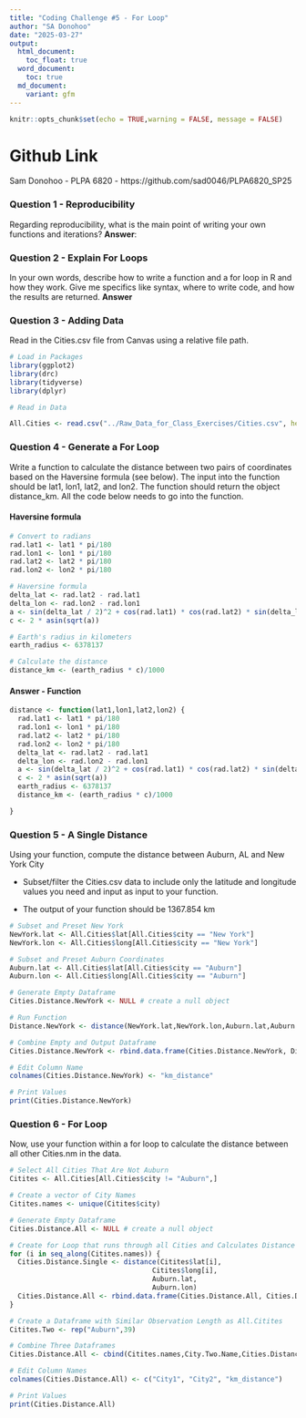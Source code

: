 ```yaml
---
title: "Coding Challenge #5 - For Loop"
author: "SA Donohoo"
date: "2025-03-27"
output:
  html_document:
    toc_float: true
  word_document:
    toc: true
  md_document:
    variant: gfm
---
```


```r
knitr::opts_chunk$set(echo = TRUE,warning = FALSE, message = FALSE)
```

# Github Link
Sam Donohoo - PLPA 6820 - https://github.com/sad0046/PLPA6820_SP25

### Question 1 - Reproducibility
Regarding reproducibility, what is the main point of writing your own functions and iterations?
**Answer**: 

### Question 2 - Explain For Loops
In your own words, describe how to write a function and a for loop in R and how they work. Give me specifics like syntax, where to write code, and how the results are returned.
**Answer**

### Question 3 - Adding Data
Read in the Cities.csv file from Canvas using a relative file path.
```r
# Load in Packages
library(ggplot2)
library(drc) 
library(tidyverse)
library(dplyr)

# Read in Data

All.Cities <- read.csv("../Raw_Data_for_Class_Exercises/Cities.csv", header = TRUE, na.strings = "NA")
```

### Question 4 - Generate a For Loop
Write a function to calculate the distance between two pairs of coordinates based on the Haversine formula (see below). The input into the function should be lat1, lon1, lat2, and lon2. The function should return the object distance_km. All the code below needs to go into the function.

#### Haversine formula
```r
# Convert to radians
rad.lat1 <- lat1 * pi/180
rad.lon1 <- lon1 * pi/180
rad.lat2 <- lat2 * pi/180
rad.lon2 <- lon2 * pi/180

# Haversine formula
delta_lat <- rad.lat2 - rad.lat1
delta_lon <- rad.lon2 - rad.lon1
a <- sin(delta_lat / 2)^2 + cos(rad.lat1) * cos(rad.lat2) * sin(delta_lon / 2)^2
c <- 2 * asin(sqrt(a)) 

# Earth's radius in kilometers
earth_radius <- 6378137

# Calculate the distance
distance_km <- (earth_radius * c)/1000

```

#### Answer - Function
```r
distance <- function(lat1,lon1,lat2,lon2) {
  rad.lat1 <- lat1 * pi/180
  rad.lon1 <- lon1 * pi/180
  rad.lat2 <- lat2 * pi/180
  rad.lon2 <- lon2 * pi/180
  delta_lat <- rad.lat2 - rad.lat1
  delta_lon <- rad.lon2 - rad.lon1
  a <- sin(delta_lat / 2)^2 + cos(rad.lat1) * cos(rad.lat2) * sin(delta_lon / 2)^2
  c <- 2 * asin(sqrt(a))
  earth_radius <- 6378137
  distance_km <- (earth_radius * c)/1000

}
```

### Question 5 - A Single Distance
Using your function, compute the distance between Auburn, AL and New York City 

- Subset/filter the Cities.csv data to include only the latitude and longitude values you need and input as input to your function. 

- The output of your function should be 1367.854 km

```r
# Subset and Preset New York
NewYork.lat <- All.Cities$lat[All.Cities$city == "New York"]
NewYork.lon <- All.Cities$long[All.Cities$city == "New York"]

# Subset and Preset Auburn Coordinates
Auburn.lat <- All.Cities$lat[All.Cities$city == "Auburn"]
Auburn.lon <- All.Cities$long[All.Cities$city == "Auburn"]

# Generate Empty Dataframe
Cities.Distance.NewYork <- NULL # create a null object

# Run Function
Distance.NewYork <- distance(NewYork.lat,NewYork.lon,Auburn.lat,Auburn.lon)

# Combine Empty and Output Dataframe
Cities.Distance.NewYork <- rbind.data.frame(Cities.Distance.NewYork, Distance.NewYork)

# Edit Column Name
colnames(Cities.Distance.NewYork) <- "km_distance"

# Print Values
print(Cities.Distance.NewYork)
```

### Question 6 - For Loop
Now, use your function within a for loop to calculate the distance between all other Cities.nm in the data. 

```r
# Select All Cities That Are Not Auburn
Citites <- All.Cities[All.Cities$city != "Auburn",]

# Create a vector of City Names
Citites.names <- unique(Citites$city)

# Generate Empty Dataframe
Cities.Distance.All <- NULL # create a null object

# Create for Loop that runs through all Cities and Calculates Distance to Auburn
for (i in seq_along(Citites.names)) {
  Cities.Distance.Single <- distance(Citites$lat[i],
                                   Citites$long[i],
                                   Auburn.lat,
                                   Auburn.lon)
  Cities.Distance.All <- rbind.data.frame(Cities.Distance.All, Cities.Distance.Single)
}

# Create a Dataframe with Similar Observation Length as All.Citites
Citites.Two <- rep("Auburn",39)

# Combine Three Dataframes
Cities.Distance.All <- cbind(Citites.names,City.Two.Name,Cities.Distance.All)

# Edit Column Names
colnames(Cities.Distance.All) <- c("City1", "City2", "km_distance")

# Print Values
print(Cities.Distance.All)
```

